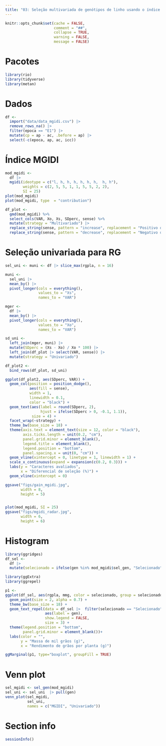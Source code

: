 ```yaml
---
title: "03: Seleção multivariada de genótipos de linho usando o índice MGIDI"
---
```


```r
knitr::opts_chunk$set(cache = FALSE,
                      comment = "##",
                      collapse = TRUE,
                      warning = FALSE,
                      message = FALSE)

```


# Pacotes

```r
library(rio)
library(tidyverse)
library(metan)

```


# Dados
```r
df <-
  import("data/data_mgidi.csv") |> 
  remove_rows_na() |> 
  filter(epoca == "E1") |> 
  mutate(cp = ap - ac, .before = ap) |> 
  select(-c(epoca, ap, ac, icc))

```

# Índice MGIDI
```r
mod_mgidi <-
  df |> 
  mgidi(ideotype = c("l, h, h, h, h, h, h,  h, h"),
        weights = c(2, 5, 5, 1, 1, 5, 5, 2, 2),
        SI = 25)
plot(mod_mgidi)
plot(mod_mgidi, type  = "contribution")

df_plot <-
  gmd(mod_mgidi) %>%
  select_cols(VAR, Xo, Xs, SDperc, sense) %>%
  mutate(strategy = "Multivariado") |> 
  replace_string(sense, pattern = "increase", replacement = "Positivo desejado") |> 
  replace_string(sense, pattern = "decrease", replacement = "Negativo desejado")

```


# Seleção univariada para RG
```r
sel_uni <- muni <- df |> slice_max(rgpla, n = 16)

muni <- 
  sel_uni |> 
  mean_by() |> 
  pivot_longer(cols = everything(),
               values_to = "Xs",
               names_to = "VAR")

mger <- 
  df |> 
  mean_by() |> 
  pivot_longer(cols = everything(),
               values_to = "Xo",
               names_to = "VAR")

sd_uni <-
  left_join(mger, muni) |> 
  mutate(SDperc = (Xs - Xo) / Xo * 100) |> 
  left_join(df_plot |> select(VAR, sense)) |> 
  mutate(strategy = "Univariado")

df_plot2 <- 
  bind_rows(df_plot, sd_uni)

```

```r

ggplot(df_plot2, aes(SDperc, VAR)) +
  geom_col(position = position_dodge(),
           aes(fill = sense),
           width = 1,
           linewidth = 0.1,
           color = "black") +
  geom_text(aes(label = round(SDperc, 2),
                hjust = ifelse(SDperc > 0, -0.1, 1.1)),
            size = 4) + 
  facet_wrap(~strategy) +
  theme_bw(base_size = 18) +
  theme(axis.text = element_text(size = 12, color = "black"),
        axis.ticks.length = unit(0.2, "cm"),
        panel.grid.minor = element_blank(),
        legend.title = element_blank(),
        legend.position = "bottom",
        panel.spacing.x = unit(0, "cm")) +
  geom_vline(xintercept = 0, linetype = 1, linewidth = 1) +
  scale_x_continuous(expand = expansion(c(0.2, 0.3))) +
  labs(y = "Caracteres avaliados",
       x = "Diferencial de seleção (%)") +
  geom_vline(xintercept = 0)

ggsave("figs/gain_mgidi.jpg",
       width = 8,
       height = 5)


plot(mod_mgidi, SI = 25)
ggsave("figs/mgidi_radar.jpg",
       width = 6,
       height = 6)


```



# Histogram
```r
library(ggridges)
df_sel <- 
  df |> 
  mutate(selecionado = ifelse(gen %in% mod_mgidi$sel_gen, "Selecionado", "Não selecionado"))

library(ggExtra)
library(ggrepel)

p1 <-
ggplot(df_sel, aes(rgpla, mmg, color = selecionado, group = selecionado)) + 
  geom_point(size = 2, alpha = 0.7) +
  theme_bw(base_size = 18) +
  geom_text_repel(data = df_sel |>  filter(selecionado == "Selecionado"),
                  aes(label = gen),
                  show.legend = FALSE,
                  size = 3) +
  theme(legend.position = "bottom",
        panel.grid.minor = element_blank())+
  labs(color = "",
       y = "Massa de mil grãos (g)",
       x = "Rendimento de grãos por planta (g)")

ggMarginal(p1, type="boxplot", groupFill = TRUE)

```

# Venn plot
```r
sel_mgidi <- sel_gen(mod_mgidi) 
sel_uni <- sel_uni  |> pull(gen)
venn_plot(sel_mgidi,
          sel_uni,
          names = c("MGIDI", "Univariado"))

```


# Section info
```r
sessionInfo()
```


